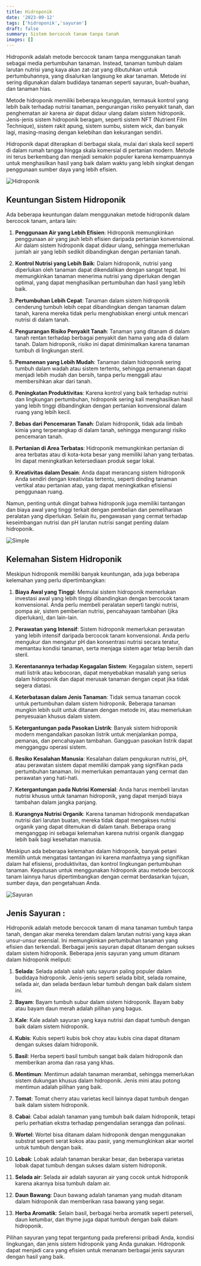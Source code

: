 ```yaml
---
title: Hidroponik
date: '2023-09-12'
tags: ['hidroponik','sayuran']
draft: false
summary: Sistem bercocok tanam tanpa tanah
images: []
---
```


Hidroponik adalah metode bercocok tanam tanpa menggunakan tanah sebagai media pertumbuhan tanaman. Instead, tanaman tumbuh dalam larutan nutrisi yang kaya akan zat-zat yang dibutuhkan untuk pertumbuhannya, yang disalurkan langsung ke akar tanaman. Metode ini sering digunakan dalam budidaya tanaman seperti sayuran, buah-buahan, dan tanaman hias.

Metode hidroponik memiliki beberapa keunggulan, termasuk kontrol yang lebih baik terhadap nutrisi tanaman, pengurangan risiko penyakit tanah, dan penghematan air karena air dapat didaur ulang dalam sistem hidroponik. Jenis-jenis sistem hidroponik beragam, seperti sistem NFT (Nutrient Film Technique), sistem rakit apung, sistem sumbu, sistem wick, dan banyak lagi, masing-masing dengan kelebihan dan kekurangan sendiri.

Hidroponik dapat diterapkan di berbagai skala, mulai dari skala kecil seperti di dalam rumah tangga hingga skala komersial di pertanian modern. Metode ini terus berkembang dan menjadi semakin populer karena kemampuannya untuk menghasilkan hasil yang baik dalam waktu yang lebih singkat dengan penggunaan sumber daya yang lebih efisien.

![Hidroponik](/static/images/hidroponik/hidroponik.jpg)

## Keuntungan Sistem Hidroponik

Ada beberapa keuntungan dalam menggunakan metode hidroponik dalam bercocok tanam, antara lain:

1. **Penggunaan Air yang Lebih Efisien**: Hidroponik memungkinkan penggunaan air yang jauh lebih efisien daripada pertanian konvensional. Air dalam sistem hidroponik dapat didaur ulang, sehingga memerlukan jumlah air yang lebih sedikit dibandingkan dengan pertanian tanah.

2. **Kontrol Nutrisi yang Lebih Baik**: Dalam hidroponik, nutrisi yang diperlukan oleh tanaman dapat dikendalikan dengan sangat tepat. Ini memungkinkan tanaman menerima nutrisi yang diperlukan dengan optimal, yang dapat menghasilkan pertumbuhan dan hasil yang lebih baik.

3. **Pertumbuhan Lebih Cepat**: Tanaman dalam sistem hidroponik cenderung tumbuh lebih cepat dibandingkan dengan tanaman dalam tanah, karena mereka tidak perlu menghabiskan energi untuk mencari nutrisi di dalam tanah.

4. **Pengurangan Risiko Penyakit Tanah**: Tanaman yang ditanam di dalam tanah rentan terhadap berbagai penyakit dan hama yang ada di dalam tanah. Dalam hidroponik, risiko ini dapat diminimalkan karena tanaman tumbuh di lingkungan steril.

5. **Pemanenan yang Lebih Mudah**: Tanaman dalam hidroponik sering tumbuh dalam wadah atau sistem tertentu, sehingga pemanenan dapat menjadi lebih mudah dan bersih, tanpa perlu menggali atau membersihkan akar dari tanah.

6. **Peningkatan Produktivitas**: Karena kontrol yang baik terhadap nutrisi dan lingkungan pertumbuhan, hidroponik sering kali menghasilkan hasil yang lebih tinggi dibandingkan dengan pertanian konvensional dalam ruang yang lebih kecil.

7. **Bebas dari Pencemaran Tanah**: Dalam hidroponik, tidak ada limbah kimia yang terperangkap di dalam tanah, sehingga mengurangi risiko pencemaran tanah.

8. **Pertanian di Area Terbatas**: Hidroponik memungkinkan pertanian di area terbatas atau di kota-kota besar yang memiliki lahan yang terbatas. Ini dapat meningkatkan ketersediaan produk segar lokal.

9. **Kreativitas dalam Desain**: Anda dapat merancang sistem hidroponik Anda sendiri dengan kreativitas tertentu, seperti dinding tanaman vertikal atau pertanian atap, yang dapat meningkatkan efisiensi penggunaan ruang.

Namun, penting untuk diingat bahwa hidroponik juga memiliki tantangan dan biaya awal yang tinggi terkait dengan pembelian dan pemeliharaan peralatan yang diperlukan. Selain itu, pengawasan yang cermat terhadap keseimbangan nutrisi dan pH larutan nutrisi sangat penting dalam hidroponik.

![Simple](/static/images/hidroponik/hidroponik2.png)

## Kelemahan Sistem Hidroponik

Meskipun hidroponik memiliki banyak keuntungan, ada juga beberapa kelemahan yang perlu dipertimbangkan:

1. **Biaya Awal yang Tinggi**: Memulai sistem hidroponik memerlukan investasi awal yang lebih tinggi dibandingkan dengan bercocok tanam konvensional. Anda perlu membeli peralatan seperti tangki nutrisi, pompa air, sistem pemberian nutrisi, pencahayaan tambahan (jika diperlukan), dan lain-lain.

2. **Perawatan yang Intensif**: Sistem hidroponik memerlukan perawatan yang lebih intensif daripada bercocok tanam konvensional. Anda perlu mengukur dan mengatur pH dan konsentrasi nutrisi secara teratur, memantau kondisi tanaman, serta menjaga sistem agar tetap bersih dan steril.

3. **Kerentanannya terhadap Kegagalan Sistem**: Kegagalan sistem, seperti mati listrik atau kebocoran, dapat menyebabkan masalah yang serius dalam hidroponik dan dapat merusak tanaman dengan cepat jika tidak segera diatasi.

4. **Keterbatasan dalam Jenis Tanaman**: Tidak semua tanaman cocok untuk pertumbuhan dalam sistem hidroponik. Beberapa tanaman mungkin lebih sulit untuk ditanam dengan metode ini, atau memerlukan penyesuaian khusus dalam sistem.

5. **Ketergantungan pada Pasokan Listrik**: Banyak sistem hidroponik modern mengandalkan pasokan listrik untuk menjalankan pompa, pemanas, dan pencahayaan tambahan. Gangguan pasokan listrik dapat mengganggu operasi sistem.

6. **Resiko Kesalahan Manusia**: Kesalahan dalam pengukuran nutrisi, pH, atau perawatan sistem dapat memiliki dampak yang signifikan pada pertumbuhan tanaman. Ini memerlukan pemantauan yang cermat dan perawatan yang hati-hati.

7. **Ketergantungan pada Nutrisi Komersial**: Anda harus membeli larutan nutrisi khusus untuk tanaman hidroponik, yang dapat menjadi biaya tambahan dalam jangka panjang.

8. **Kurangnya Nutrisi Organik**: Karena tanaman hidroponik mendapatkan nutrisi dari larutan buatan, mereka tidak dapat mengakses nutrisi organik yang dapat ditemukan di dalam tanah. Beberapa orang menganggap ini sebagai kelemahan karena nutrisi organik dianggap lebih baik bagi kesehatan manusia.

Meskipun ada beberapa kelemahan dalam hidroponik, banyak petani memilih untuk mengatasi tantangan ini karena manfaatnya yang signifikan dalam hal efisiensi, produktivitas, dan kontrol lingkungan pertumbuhan tanaman. Keputusan untuk menggunakan hidroponik atau metode bercocok tanam lainnya harus dipertimbangkan dengan cermat berdasarkan tujuan, sumber daya, dan pengetahuan Anda.


![Sayuran](/static/images/hidroponik/hidroponik1.jpg)

## Jenis Sayuran :

Hidroponik adalah metode bercocok tanam di mana tanaman tumbuh tanpa tanah, dengan akar mereka terendam dalam larutan nutrisi yang kaya akan unsur-unsur esensial. Ini memungkinkan pertumbuhan tanaman yang efisien dan terkendali. Berbagai jenis sayuran dapat ditanam dengan sukses dalam sistem hidroponik. Beberapa jenis sayuran yang umum ditanam dalam hidroponik meliputi:

1. **Selada**: Selada adalah salah satu sayuran paling populer dalam budidaya hidroponik. Jenis-jenis seperti selada bibit, selada romaine, selada air, dan selada berdaun lebar tumbuh dengan baik dalam sistem ini.

2. **Bayam**: Bayam tumbuh subur dalam sistem hidroponik. Bayam baby atau bayam daun merah adalah pilihan yang bagus.

3. **Kale**: Kale adalah sayuran yang kaya nutrisi dan dapat tumbuh dengan baik dalam sistem hidroponik.

4. **Kubis**: Kubis seperti kubis bok choy atau kubis cina dapat ditanam dengan sukses dalam hidroponik.

5. **Basil**: Herba seperti basil tumbuh sangat baik dalam hidroponik dan memberikan aroma dan rasa yang khas.

6. **Mentimun**: Mentimun adalah tanaman merambat, sehingga memerlukan sistem dukungan khusus dalam hidroponik. Jenis mini atau potong mentimun adalah pilihan yang baik.

7. **Tomat**: Tomat cherry atau varietas kecil lainnya dapat tumbuh dengan baik dalam sistem hidroponik.

8. **Cabai**: Cabai adalah tanaman yang tumbuh baik dalam hidroponik, tetapi perlu perhatian ekstra terhadap pengendalian serangga dan polinasi.

9. **Wortel**: Wortel bisa ditanam dalam hidroponik dengan menggunakan substrat seperti serat kokos atau pasir, yang memungkinkan akar wortel untuk tumbuh dengan baik.

10. **Lobak**: Lobak adalah tanaman berakar besar, dan beberapa varietas lobak dapat tumbuh dengan sukses dalam sistem hidroponik.

11. **Selada air**: Selada air adalah sayuran air yang cocok untuk hidroponik karena akarnya bisa tumbuh dalam air.

12. **Daun Bawang**: Daun bawang adalah tanaman yang mudah ditanam dalam hidroponik dan memberikan rasa bawang yang segar.

13. **Herba Aromatik**: Selain basil, berbagai herba aromatik seperti peterseli, daun ketumbar, dan thyme juga dapat tumbuh dengan baik dalam hidroponik.

Pilihan sayuran yang tepat tergantung pada preferensi pribadi Anda, kondisi lingkungan, dan jenis sistem hidroponik yang Anda gunakan. Hidroponik dapat menjadi cara yang efisien untuk menanam berbagai jenis sayuran dengan hasil yang baik.
